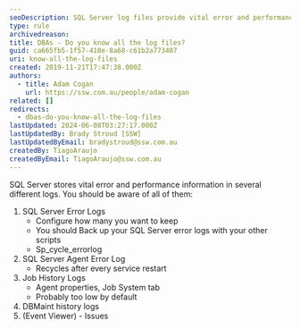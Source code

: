 ```yaml
---
seoDescription: SQL Server log files provide vital error and performance information, including error logs, agent logs, job history, and DBMaint history.
type: rule
archivedreason:
title: DBAs - Do you know all the log files?
guid: ca665fb5-1f57-410e-8a68-c61b2a773407
uri: know-all-the-log-files
created: 2019-11-21T17:47:38.000Z
authors:
  - title: Adam Cogan
    url: https://ssw.com.au/people/adam-cogan
related: []
redirects:
  - dbas-do-you-know-all-the-log-files
lastUpdated: 2024-06-08T03:27:17.000Z
lastUpdatedBy: Brady Stroud [SSW]
lastUpdatedByEmail: bradystroud@ssw.com.au
createdBy: TiagoAraujo
createdByEmail: TiagoAraujo@ssw.com.au
---
```


SQL Server stores vital error and performance information in several different logs. You should be aware of all of them:

1. SQL Server Error Logs
   - Configure how many you want to keep
   - You should Back up your SQL Server error logs with your other scripts
   - Sp_cycle_errorlog
2. SQL Server Agent Error Log
   - Recycles after every service restart
3. Job History Logs
   - Agent properties, Job System tab
   - Probably too low by default
4. DBMaint history logs
5. (Event Viewer) - Issues
